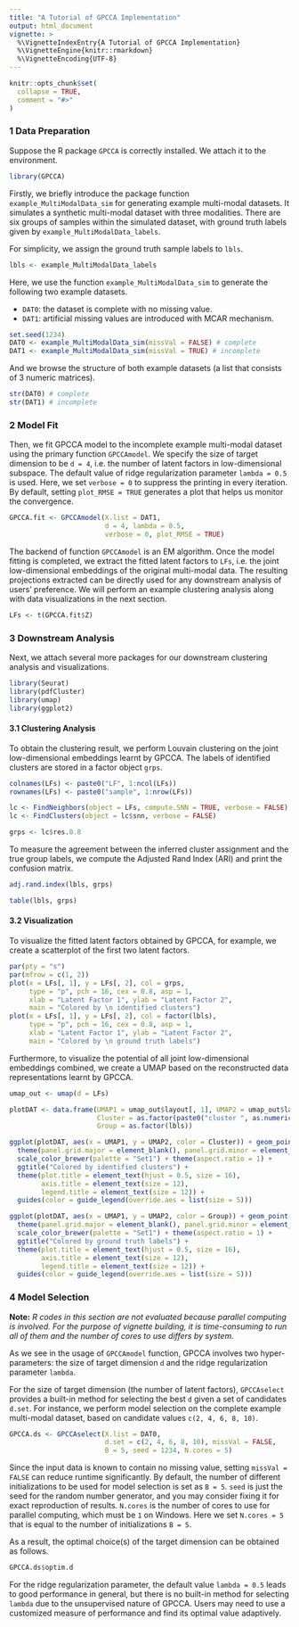 ```yaml
---
title: "A Tutorial of GPCCA Implementation"
output: html_document
vignette: >
  %\VignetteIndexEntry{A Tutorial of GPCCA Implementation}
  %\VignetteEngine{knitr::rmarkdown}
  %\VignetteEncoding{UTF-8}
---
```


```r
knitr::opts_chunk$set(
  collapse = TRUE,
  comment = "#>"
)
```


### 1 Data Preparation

Suppose the R package `GPCCA` is correctly installed. We attach it to the environment.

```r
library(GPCCA)
```

Firstly, we briefly introduce the package function `example_MultiModalData_sim` 
for generating example multi-modal datasets. 
It simulates a synthetic multi-modal dataset with three modalities. 
There are six groups of samples within the simulated dataset, 
with ground truth labels given by `example_MultiModalData_labels`.

For simplicity, we assign the ground truth sample labels to `lbls`.

```r
lbls <- example_MultiModalData_labels
```

Here, we use the function `example_MultiModalData_sim` to generate 
the following two example datasets.

* `DAT0`: the dataset is complete with no missing value.
* `DAT1`: artificial missing values are introduced with MCAR mechanism.

```r
set.seed(1234)
DAT0 <- example_MultiModalData_sim(missVal = FALSE) # complete
DAT1 <- example_MultiModalData_sim(missVal = TRUE) # incomplete
```

And we browse the structure of both example datasets (a list that consists of 3 numeric matrices).

```r
str(DAT0) # complete
str(DAT1) # incomplete
```


### 2 Model Fit

Then, we fit GPCCA model to the incomplete example multi-modal dataset using the 
primary function `GPCCAmodel`. We specify the size of target dimension to be `d = 4`, 
i.e. the number of latent factors in low-dimensional subspace. The default value of 
ridge regularization parameter `lambda = 0.5` is used. Here, we set `verbose = 0` to 
suppress the printing in every iteration. By default, setting `plot_RMSE = TRUE` 
generates a plot that helps us monitor the convergence.

```r
GPCCA.fit <- GPCCAmodel(X.list = DAT1,
                        d = 4, lambda = 0.5,
                        verbose = 0, plot_RMSE = TRUE)
```

The backend of function `GPCCAmodel` is an EM algorithm. Once the model fitting is completed, 
we extract the fitted latent factors to `LFs`, i.e. the joint low-dimensional embeddings of 
the original multi-modal data. The resulting projections extracted can be directly used for 
any downstream analysis of users' preference. We will perform an example clustering analysis 
along with data visualizations in the next section.

```r
LFs <- t(GPCCA.fit$Z)
```


### 3 Downstream Analysis

Next, we attach several more packages for our downstream clustering analysis and visualizations.

```r
library(Seurat)
library(pdfCluster)
library(umap)
library(ggplot2)
```

#### 3.1 Clustering Analysis

To obtain the clustering result, we perform Louvain clustering on the joint low-dimensional embeddings learnt by GPCCA. 
The labels of identified clusters are stored in a factor object `grps`.

```r
colnames(LFs) <- paste0("LF", 1:ncol(LFs))
rownames(LFs) <- paste0("sample", 1:nrow(LFs))

lc <- FindNeighbors(object = LFs, compute.SNN = TRUE, verbose = FALSE)
lc <- FindClusters(object = lc$snn, verbose = FALSE)

grps <- lc$res.0.8
```

To measure the agreement between the inferred cluster assignment and the true group labels, 
we compute the Adjusted Rand Index (ARI) and print the confusion matrix.

```r
adj.rand.index(lbls, grps)

table(lbls, grps)
```

#### 3.2 Visualization

To visualize the fitted latent factors obtained by GPCCA, for example, 
we create a scatterplot of the first two latent factors.

```r
par(pty = "s")
par(mfrow = c(1, 2))
plot(x = LFs[, 1], y = LFs[, 2], col = grps,
     type = "p", pch = 16, cex = 0.8, asp = 1,
     xlab = "Latent Factor 1", ylab = "Latent Factor 2",
     main = "Colored by \n identified clusters")
plot(x = LFs[, 1], y = LFs[, 2], col = factor(lbls),
     type = "p", pch = 16, cex = 0.8, asp = 1,
     xlab = "Latent Factor 1", ylab = "Latent Factor 2",
     main = "Colored by \n ground truth labels")
```

Furthermore, to visualize the potential of all joint low-dimensional embeddings combined, 
we create a UMAP based on the reconstructed data representations learnt by GPCCA.

```r
umap_out <- umap(d = LFs)

plotDAT <- data.frame(UMAP1 = umap_out$layout[, 1], UMAP2 = umap_out$layout[, 2],
                      Cluster = as.factor(paste0("cluster ", as.numeric(grps))),
                      Group = as.factor(lbls))

ggplot(plotDAT, aes(x = UMAP1, y = UMAP2, color = Cluster)) + geom_point() + theme_bw() + 
  theme(panel.grid.major = element_blank(), panel.grid.minor = element_blank()) + 
  scale_color_brewer(palette = "Set1") + theme(aspect.ratio = 1) + 
  ggtitle("Colored by identified clusters") + 
  theme(plot.title = element_text(hjust = 0.5, size = 16),
        axis.title = element_text(size = 12),
        legend.title = element_text(size = 12)) + 
  guides(color = guide_legend(override.aes = list(size = 5)))

ggplot(plotDAT, aes(x = UMAP1, y = UMAP2, color = Group)) + geom_point() + theme_bw() + 
  theme(panel.grid.major = element_blank(), panel.grid.minor = element_blank()) + 
  scale_color_brewer(palette = "Set1") + theme(aspect.ratio = 1) + 
  ggtitle("Colored by ground truth labels") + 
  theme(plot.title = element_text(hjust = 0.5, size = 16),
        axis.title = element_text(size = 12),
        legend.title = element_text(size = 12)) + 
  guides(color = guide_legend(override.aes = list(size = 5)))
```


### 4 Model Selection

**Note:** 
*R codes in this section are not evaluated because parallel computing is involved. 
For the purpose of vignette building, it is time-consuming to run all of them and 
the number of cores to use differs by system.*

As we see in the usage of `GPCCAmodel` function, GPCCA involves two hyper-parameters: 
the size of target dimension `d` and the ridge regularization parameter `lambda`.

For the size of target dimension (the number of latent factors), `GPCCAselect` 
provides a built-in method for selecting the best `d` given a set of candidates `d.set`. 
For instance, we perform model selection on the complete example multi-modal dataset, 
based on candidate values `c(2, 4, 6, 8, 10)`.

```r
GPCCA.ds <- GPCCAselect(X.list = DAT0,
                        d.set = c(2, 4, 6, 8, 10), missVal = FALSE,
                        B = 5, seed = 1234, N.cores = 5)
```

Since the input data is known to contain no missing value, setting `missVal = FALSE` 
can reduce runtime significantly. By default, the number of different initializations 
to be used for model selection is set as `B = 5`. `seed` is just the seed for the 
random number generator, and you may consider fixing it for exact reproduction of results. 
`N.cores` is the number of cores to use for parallel computing, which must be `1` on Windows. 
Here we set `N.cores = 5` that is equal to the number of initializations `B = 5`.

As a result, the optimal choice(s) of the target dimension can be obtained as follows.

```r
GPCCA.ds$optim.d
```

For the ridge regularization parameter, the default value `lambda = 0.5` leads to 
good performance in general, but there is no built-in method for selecting `lambda` 
due to the unsupervised nature of GPCCA. Users may need to use a customized measure 
of performance and find its optimal value adaptively.


